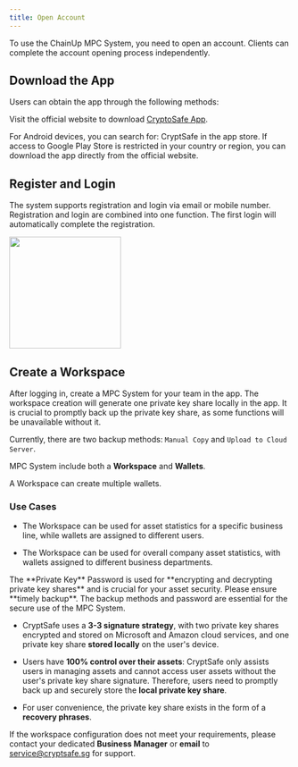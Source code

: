 ```yaml
---
title: Open Account
---
```



To use the ChainUp MPC System, you need to open an account. Clients can complete the account opening process independently.


## Download the App

Users can obtain the app through the following methods:

Visit the official website to download [CryptoSafe App](https://www.cryptsafe.sg/download).

For Android devices, you can search for: CryptSafe in the app store.
If access to Google Play Store is restricted in your country or region, you can download the app directly from the official website.



## Register and Login

The system supports registration and login via email or mobile number. Registration and login are combined into one function. The first login will automatically complete the registration.

<div className="w-full flex items-center justify-center">
    <img src="/images/apis/login-en.png" width="200"/>
</div>


## Create a Workspace

After logging in, create a MPC System for your team in the app. The workspace creation will generate one private key share locally in the app. It is crucial to promptly back up the private key share, as some functions will be unavailable without it.

Currently, there are two backup methods: `Manual Copy` and `Upload to Cloud Server`.

MPC System include both a **Workspace** and **Wallets**.

<Tip>
A Workspace can create multiple wallets.
</Tip>


### Use Cases

* The Workspace can be used for asset statistics for a specific business line, while wallets are assigned to different users.

* The Workspace can be used for overall company asset statistics, with wallets assigned to different business departments.

<Warning>
The **Private Key** Password is used for **encrypting and decrypting private key shares** and is crucial for your asset security. Please ensure **timely backup**. The backup methods and password are essential for the secure use of the MPC System.
</Warning>

* CryptSafe uses a **3-3 signature strategy**, with two private key shares encrypted and stored on Microsoft and Amazon cloud services, and one private key share **stored locally** on the user's device.

* Users have **100% control over their assets**: CryptSafe only assists users in managing assets and cannot access user assets without the user's private key share signature. Therefore, users need to promptly back up and securely store the **local private key share**.

* For user convenience, the private key share exists in the form of a **recovery phrases**.

If the workspace configuration does not meet your requirements, please contact your dedicated **Business Manager** or **email** to service@cryptsafe.sg for support.